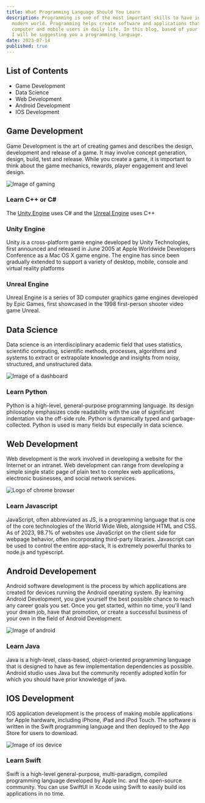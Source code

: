 ```yaml
---
title: What Programming Language Should You Learn
description: Programming is one of the most important skills to have in this
  modern world. Programming helps create software and applications that help
  computer and mobile users in daily life. In this blog, based of your interests
  I will be suggesting you a programming language.
date: 2023-07-14
published: true
---
```


## List of Contents

- Game Development
- Data Science
- Web Development
- Android Development
- IOS Development

## Game Development

Game Development is the art of creating games and describes the design, development and release of a game. It may involve concept generation, design, build, test and release. While you create a game, it is important to think about the game mechanics, rewards, player engagement and level design.

<Image
  src="/static/gaming.jpeg"
  alt="Image of gaming"
  className="h-auto w-full rounded-md"
  width={640}
  height={360}
/>

### Learn C++ or C#

The [Unity Engine](https://unity.com/) uses C# and the [Unreal Engine](https://www.unrealengine.com/en-US) uses C++

### Unity Engine

Unity is a cross-platform game engine developed by Unity Technologies, first announced and released in June 2005 at Apple Worldwide Developers Conference as a Mac OS X game engine. The engine has since been gradually extended to support a variety of desktop, mobile, console and virtual reality platforms

### Unreal Engine

Unreal Engine is a series of 3D computer graphics game engines developed by Epic Games, first showcased in the 1998 first-person shooter video game Unreal.

## Data Science

Data science is an interdisciplinary academic field that uses statistics, scientific computing, scientific methods, processes, algorithms and systems to extract or extrapolate knowledge and insights from noisy, structured, and unstructured data.

<Image
  src="/static/stats.avif"
  alt="Image of a dashboard"
  className="h-auto w-full rounded-md"
  width={640}
  height={360}
/>

### Learn Python

Python is a high-level, general-purpose programming language. Its design philosophy emphasizes code readability with the use of significant indentation via the off-side rule. Python is dynamically typed and garbage-collected. Python is used is many fields but especially in data science.

## Web Development

Web development is the work involved in developing a website for the Internet or an intranet. Web development can range from developing a simple single static page of plain text to complex web applications, electronic businesses, and social network services.

<Image
  src="/static/chrome.jpg"
  alt="Logo of chrome browser"
  className="h-auto w-full rounded-md"
  width={640}
  height={360}
/>

### Learn Javascript

JavaScript, often abbreviated as JS, is a programming language that is one of the core technologies of the World Wide Web, alongside HTML and CSS. As of 2023, 98.7% of websites use JavaScript on the client side for webpage behavior, often incorporating third-party libraries. Javascript can be used to control the entire app-stack, It is extremely powerful thanks to node.js and typescript.

## Android Developement

Android software development is the process by which applications are created for devices running the Android operating system. By learning Android Development, you give yourself the best possible chance to reach any career goals you set. Once you get started, within no time, you'll land your dream job, have that promotion, or create a successful business of your own in the field of Android Development.

<Image
  src="/static/android.avif"
  alt="Image of android"
  className="h-auto w-full rounded-md"
  width={640}
  height={360}
/>

### Learn Java

Java is a high-level, class-based, object-oriented programming language that is designed to have as few implementation dependencies as possible.
Android studio uses Java but the community recently adopted kotlin for which you should have prior knowledge of java.

## IOS Development

IOS application development is the process of making mobile applications for Apple hardware, including iPhone, iPad and iPod Touch. The software is written in the Swift programming language and then deployed to the App Store for users to download.

<Image
  src="/static/ios.avif"
  alt="Image of ios device"
  className="h-auto w-full rounded-md"
  width={640}
  height={360}
/>

### Learn Swift

Swift is a high-level general-purpose, multi-paradigm, compiled programming language developed by Apple Inc. and the open-source community. You can use SwiftUI in Xcode using Swift to easily build ios applications in no time.
